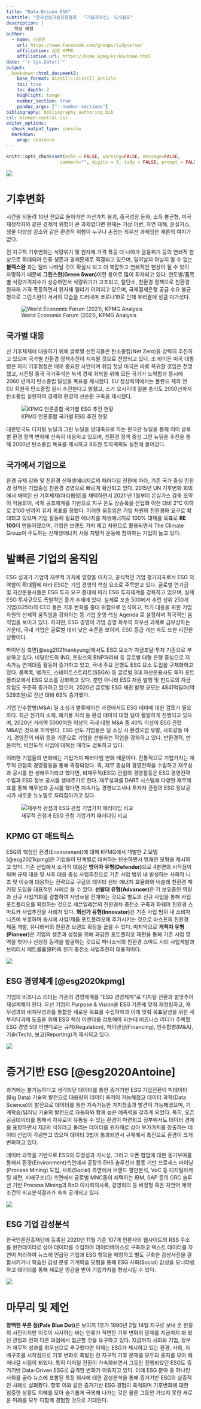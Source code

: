 ```yaml
---
title: "Data-Driven ESG"
subtitle: "한국산업기술진흥협회  「기술과혁신」 5/6월호"
description: | 
   작성 예정
author:
  - name: 이광춘
    url: https://www.facebook.com/groups/tidyverse/
    affiliation: 삼정 KPMG
    affiliation_url: https://home.kpmg/kr/ko/home.html
date: "`r Sys.Date()`"
output: 
  bookdown::html_document2:
    base_format: distill::distill_article
    toc: true
    toc_depth: 2
    highlight: tango
    number_section: true
    pandoc_args: ["--number-sections"]
bibliography: bibliography_authoring.bib
csl: biomed-central.csl
editor_options: 
  chunk_output_type: console
  markdown: 
    wrap: sentence
---
```


```r
knitr::opts_chunk$set(echo = FALSE, warning=FALSE, message=FALSE,
                    comment="", digits = 3, tidy = FALSE, prompt = FALSE, fig.align = 'center')
```

![](fig/esg-framework.png)

# 기후변화 {#climate-change}

시간을 되돌려 10년 전으로 돌아가면 자산가치 붕괴, 중국성장 둔화, 소득 불균형, 미국 재정적자와 같은 경제적 위험이 큰 과제였다면 현재는 기상 이변, 자연 재해, 온실가스, 생물 다양성 감소와 같은 환경적 위험이 누구나 손꼽는 최우선 과제임은 재론의 여지가 없다.

전 지구적 기후변화는 식량위기 및 원자재 가격 폭등 더 나아가 금융위기 등의 연쇄적 현상으로 확대되어 인류 생존과 경제문제로 직결되고 있으며, 일어날지 아닐지 알 수 없는 **블랙스완** 과는 달리 나타날 것이 확실시 되고 더 복잡하고 연쇄적인 현상이 될 수 있이 자명하기 때문에 **그린스완(Green Swan)**이란 용어로 많이 회자되고 있다.
연도별/품목별 식량가격지수가 상승하면서 식량위기가 고조되고, 탈탄소, 친환경 정책으로 친환경 원자재 가격 폭등하면서 원자재 랠리가 이어지고 있으며, 국제결제은행 공급 수요 불균형으로 그린스완이 서서히 모습을 드러내며 코로나19로 인해 우리곁에 성큼 다가섰다.

![World Economic Forum (2021), KPMG Analysis](fig/esg-rising.png)

## 국가별 대응 {#response-to-climate-change}

신 기후체제에 대응하기 위해 글로벌 선진국들은 탄소중립(Net Zero)을 강력히 추진하고 있으며 국가별 친환경 정책추진이 지속될 것으로 전망되고 있다.
조 바이든 미국 대통령은 파리 기후협정은 매우 중요한 사안이며 취임 첫날 미국은 바로 복귀할 것임은 천명했고, 시진핑 중국 국가주석은 녹색 경제 회복을 위해 모든 국가가 노력함과 동시에 2060 년까지 탄소중립 달성을 목표를 제시했다.
EU 정상회의에서는 폴란드 제외 전 EU 회원국 탄소중립 실시 추진한다고 밝혔고, 스가 요시히데 일본 총리도 2050년까지 탄소중립 실현하여 경제와 환경의 선순환 구축을 제시했다.

![KPMG 언론종합 국가별 ESG 추진 현황](fig/esg-countries.png)

대한민국도 디지털 뉴딜과 그린 뉴딜을 양대축으로 하는 한국판 뉴딜을 통해 이미 글로벌 환경 정책 변화에 신속히 대응하고 있으며, 친환경 정책 중심 그린 뉴딜을 추진을 통해 2050년 탄소중립 목표를 제시하고 8조원 투자계획도 실천에 들어갔다.

## 국가에서 기업으로 {#companies-to-climate-change}

환경 규제 강화 및 친환경 신재생에너지로의 패러다임 전환에 따라, 기존 국가 중심 친환경 정책은 기업중심 친환경 경영으로 빠르게 확산되고 있다.
2015년 UN 기후변화 회의에서 채택된 신 기후체제(파리협정)를 채택하면서 2021 년 1월부터 온실가스 감축 조약이 적용되어, 국제 공조체계를 기반으로 지구 온도 상승폭을 산업화 이전 대비 2℃ 이하로 2100 년까지 유지 목표를 정했다.
이러한 움짐임은 기업 차원의 친환경화 요구로 확대되고 있으며 기업 활동에 필요한 에너지를 재생에너지로 100% 대체를 목표로 **RE 100**이 만들어졌으며, 기업은 브랜드 가치 제고 차원으로 활용되면서 The Climate Group이 주도하는 신재생에너지 사용 자발적 운동에 참여하는 기업이 늘고 있다.

# 발빠른 기업의 움직임 {#movement-company}

ESG 성과가 기업의 재무적 가치에 영향을 미치고, 공식적인 기업 평가지표로서 ESG 의 역할이 확대됨에 따라 ESG는 기업 경영의 핵심 요소로 주목받고 있다.
글로벌 연기금 및 자산운용사들은 ESG 투자 요구 증대에 따라 ESG 투자체계를 강화하고 있으며, 실제 ESG 투자규모도 폭발적인 증가 추세에 있다.
실제로 포츈 500에서 추린 상위 250개 기업(G250)의 CEO 들은 기후 변화를 중대 위험으로 인식하고, 적기 대응을 위한 기업 차원의 선제적 움직임을 강화하는 등 기업 운영 핵심 Agenda 로 설정하며 적극적인 움직임을 보이고 있다.
하지만, ESG 경영이 기업 경영 화두의 최우선 과제로 급부상하는 가운데, 국내 기업은 글로벌 대비 낮은 수준을 보이며, ESG 등급 개선 속도 또한 미진한 상황이다.

파이낸싱 측면[@esg2021hankyung]에서도 ESG 요소가 자금조달·투자 기준으로 부상하고 있다.
네덜란드의 ING, 프랑스의 BNP파리바 등 글로벌 대형 은행 중심으로 지속가능 연계대출 활동이 증가하고 있고, 국내 주요 은행도 ESG 요소 도입을 구체화하고 있다.
블랙록, 뱅가드, 스테이트스트리트(SSGA) 등 글로벌 3대 자산운용사도 투자 포트폴리오에서 ESG 요소를 강화하고 있다.
뿐만 아니라 ESG 채권 발행 및 펀드로의 자금 유입도 꾸준히 증가하고 있으며, 2020년 글로벌 ESG 채권 발행 규모는 4841억달러(약 529조원)로 전년 대비 63% 증가했다.

기업 인수합병(M&A) 딜 소싱과 밸류에이션 과정에서도 ESG 테마에 대한 검토가 필요하다.
최근 전기차 소재, 폐기물 처리 등 환경 테마의 대형 딜이 활발하게 진행되고 있으며, 2020년 거래액 5000억원 이상의 국내 대형 M&A 중 40% 이상이 ESG 관련 M&A인 것으로 파악된다.
ESG 선도 기업들은 딜 소싱 시 환경오염 유발, 사회갈등 야기, 경영진의 비위 등을 기준으로 기업을 선별하는 작업을 강화하고 있다.
반환경적, 반윤리적, 비인도적 사업에 대해선 매각도 검토하고 있다.

이러한 기업들의 변화에는 기업가치 패러다임 변화 때문이다.
전통적으로 기업가치는 재무적 관점의 경영활동을 통해 측정되었다.
즉, 재무 중심의 경영전략을 수립하고 재무성과 공시를 한 생애주기라고 했다면, 비재무적(ESG) 관점의 경영활동은 ESG 경영전략 수립과 ESG 정보 공시를 생애주기로 한다.
재무성과를 DART 시스템에 다양한 재무제표를 통해 재무성과 공시를 했다면 지속가능 경영보고서나 투자자 관점의 ESG 정보공시가 새로운 뉴노멀로 자리잡아가고 있다.


![재무적 관점과 ESG 관점 기업가치 패러다임 비교](fig/esg-comparison.png)

## KPMG GT 매트릭스 {#kpmg-gt-matrix}

ESG의 핵심인 환경(Environment)에 대해 KPMG에서 개발한 Z 모델[@esg2021kpmg]은 기업들이 단계별로 대처하는 단순하면서 명쾌한 모형을 제시하고 있다.
기존 산업에서 소극적 대응은 **방어자 유형(Defender)**으로 4분면의 시작점이 되며 규제 대응 및 사후 대응 중심 사업추진으로 기존 사업 범위 내 발생하는 사회적 니즈 및 이슈에 대응하는 전략으로 구글의 데이터 센터 에너지 효율화와 네슬레 친환경 패키징 도입을 대표적인 사례로 들 수 있다.
**선발대 유형(Advancer)**은 기 보유중인 역량과 신규 사업기회를 결합하여 사넝ㅂ을 전개하는 것으로 별도의 신규 사업을 통해 사업 포트폴리오를 확정하는 것으로 세븐일레븐의 친환경차 충전소 구축과 화웨이 친환경 스마트카 사업추진을 사례가 있다.
**혁신가 유형(Innovator)**은 기존 사업 범위 내 소비자 니즈에 부흥하며 동시에 사업/제품 포트폴리오에 추가시키는 것으로 바스프의 친환경 제품 개발, 유니레버의 친환경 브랜드 확장을 꼽을 수 있다.
마지막으로 **개척자 유형(Pioneer)**은 기업의 생존과 성장을 위해 과감한 포트폴리오 재편을 통해 기존 사업 영역을 벗어나 신성장 동력을 발굴하는 것으로 파나소닉의 친환경 스마트 시티 사업계발과 브리티시 페트롤륨(BP)의 전기 충전소 사업추진이 대표적이다.

![](fig/kpmg-gt-matrix.png)

## ESG 경영체계 [@esg2020kpmg] {#esg-mgmt-framework}

기업의 비즈니스 리더는 기존의 경영체계를 "ESG 경영체계"로 디지털 전환과 발맞추어 재설계해야 한다.
우선 기업의 Purpose & Vision을 ESG 기준에 맞춰 재정립하고, 재무성과와 비재무성과를 통합한 새로운 목표를 수립하하과 이에 맞춰 목표달성을 위한 세부저냑과제 도출을 위해 ESG 핵심 어젠다를 검토해야 되는데 비즈니스 리더가 주목할 ESG 경영 5대 어젠다로는 규제(Regulation), 파이낸싱(Financing), 인수합병(M&A), 기술(Tech), 보고(Reporting)가 제시되고 있다.

![](fig/ESG-management-framework.png)

# 증거기반 ESG [@esg2020Antoine] {#esg-data-science}

과거에는 불가능하다고 생각되던 데이터를 통한 증거기반 ESG 기업전환이 빅데이터(Big Data) 기술의 발전으로 대용량의 데이터 축적이 가능해졌고 데이터 과학(Data Science)의 발전으로 데이터를 통한 지속가능한 가치창출과 발견이 가능해졌으며, 기계학습/딥러닝 기술의 발전으로 자동화와 함께 높은 예측력을 갖추게 되었다.
특히, 오픈 공공데이터를 통해서 자유로이 유통될 수 있는 환경이 마련되고 정부에서도 데이터 경제를 표방하면서 제2의 석유라고 불리는 데이터를 원자재로 삼아 부가가치를 창출하는 데이터 산업이 각광받고 있으며 데이터 3법이 통과되면서 규제에서 촉진으로 환경이 크게 변화하고 있다.

데이터 과학을 기반으로 ESG의 투명성과 가시성, 그리고 오픈 협업에 대한 동기부여를 통해서 환경(Environment)측면에서 공장의 EHS 솔루션과 활동 기반 프로세스 마이닝(Process Mining) 도입, 사회(Social) 측면에서 브랜드 평판분석, VoC 등 디지털마케팅 재편, 지배구조(G) 측면에서 글로벌 MNC들이 채택하는 IBM, SAP 등의 GRC 솔루션 기반 Process Mining과 BoD 이사회의사록, 경영회의 등 비정형 혹은 자연어 제약조건의 비교분석결과가 속속 공개되고 있다.

![](fig/esg-powered-by-data.png)

## ESG 기업 감성분석 {#esg-sentiment-analysis} 

한국언론진흥재단에 등록된 2020년 11월 기준 107개 언론사의 웹사이트의 RSS 주소를 원천데이터로 삼아 데이터를 수집하여 데이터베이스로 구축하고 텍스트 데이터를 자연어 처리하여 뉴스에 언급된 기업과 ESG 항목을 매칭하고 별도 구축한 감성사전을 결합시키거나 학습된 감성 분류 기계학습 모형을 통해 ESG 사회(Social) 감성을 모니터링하고 데이터를 통해 새로운 영감을 받아 기업가치를 향상시킬 수 있다. 

![](fig/esg-sentiment-analysis.png)

# 마무리 및 제언 {#esg-data-science-conclusion}

**창백한 푸른 점(Pale Blue Dot)**은 보이저 1호가 1990년 2월 14일 지구로 보내 온 한장의 사진이지만 이것이 시사하는 바는 인류가 직면한 기후 변화의 문제를 지금까지 봐 왔던 관점과 전혀 다른 과점에서 접근할 것을 요구하고 있다. 지금까지 사회와 기업, 정부가 재무적 성과를 최우선으로 추구했다면 이제는 ESG가 제시하고 있는 환경, 사회, 지배구조를 시작점으로 기후 변화로 촉발된 전 지구적 기후 문제를 모두의 중지를 모아 헤쳐나갈 시점이 되었다. 특히 디지털 전환이 가속화되면서 그동안 진행되었던 ESG도 증거기반 Data-Driven ESG로 급격한 변화가 이뤄지고 있다. 이에 ESG 분야 중 하나인 사회를 골라 뉴스에 포함된 특정 회사에 대한 감성분석을 통해 증거기반 ESG의 실증적인 사례로 살펴봤다. 향후 이와 같은 증거기반 ESG 경험이 축적되며 기후변화에 대한 엄중한 상황도 지혜를 모아 슬기롭게 극복해 나가는 것은 물론 그동안 가보지 못한 새로운 미래를 모두 다함께 경험할 것으로 기대된다.




